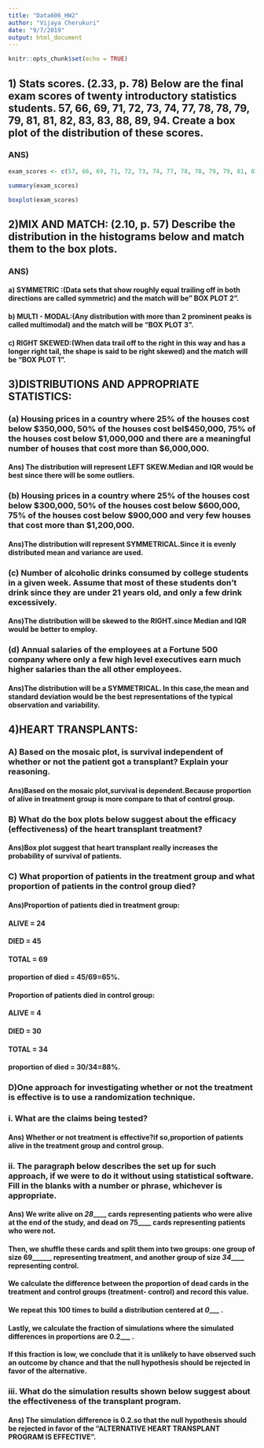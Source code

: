 ```yaml
---
title: "Data606_HW2"
author: "Vijaya Cherukuri"
date: "9/7/2019"
output: html_document
---
```


```r
knitr::opts_chunk$set(echo = TRUE)
```


## 1) Stats scores. (2.33, p. 78) Below are the final exam scores of twenty introductory statistics students. 57, 66, 69, 71, 72, 73, 74, 77, 78, 78, 79, 79, 81, 81, 82, 83, 83, 88, 89, 94. Create a box plot of the distribution of these scores.


### ANS)

```r
exam_scores <- c(57, 66, 69, 71, 72, 73, 74, 77, 78, 78, 79, 79, 81, 81, 82, 83, 83, 88, 89, 94)

summary(exam_scores)

boxplot(exam_scores)

```

## 2)MIX AND MATCH:  (2.10, p. 57) Describe the distribution in the histograms below and match them to the box plots.

### ANS)

#### a) SYMMETRIC :(Data sets that show roughly equal trailing off in both directions are called symmetric) and the match will be" BOX PLOT 2".

#### b) MULTI - MODAL:(Any distribution with more than 2 prominent peaks is called multimodal) and the match will be "BOX PLOT 3".

#### c) RIGHT SKEWED:(When data trail off to the right in this way and has a longer right tail, the shape is said to be right skewed) and the match will be "BOX PLOT 1".


## 3)DISTRIBUTIONS AND APPROPRIATE STATISTICS:

### (a) Housing prices in a country where 25% of the houses cost below $350,000, 50% of the houses cost bel$450,000, 75% of the houses cost below $1,000,000 and there are a meaningful number of houses that cost more than $6,000,000.

#### Ans) The distribution will represent LEFT SKEW.Median and IQR would be best since there will be some outliers.

### (b) Housing prices in a country where 25% of the houses cost below $300,000, 50% of the houses cost below $600,000, 75% of the houses cost below $900,000 and very few houses that cost more than $1,200,000.

#### Ans)The distribution will represent SYMMETRICAL.Since it is evenly distributed mean and variance are used.

### (c) Number of alcoholic drinks consumed by college students in a given week. Assume that most of these students don’t drink since they are under 21 years old, and only a few drink excessively.

#### Ans)The distribution will be skewed to the  RIGHT.since Median and IQR would be better to employ.

### (d) Annual salaries of the employees at a Fortune 500 company where only a few high level executives earn much higher salaries than the all other employees.

#### Ans)The distribution will be a SYMMETRICAL. In this case,the mean and standard deviation would be the best representations of the typical observation and variability.


## 4)HEART TRANSPLANTS:

### A) Based on the mosaic plot, is survival independent of whether or not the patient got a transplant? Explain your reasoning.

#### Ans)Based on the mosaic plot,survival is dependent.Because proportion of alive in treatment group is more compare to that of control group.

### B) What do the box plots below suggest about the efficacy (effectiveness) of the heart transplant treatment?

#### Ans)Box plot suggest that heart transplant really  increases the probability of survival of patients.

### C) What proportion of patients in the treatment group and what proportion of patients in the control group died?

#### Ans)Proportion of patients died in treatment group:
####              ALIVE = 24
####              DIED = 45
####			  TOTAL = 69
####              proportion of died = 45/69=65%.
####	Proportion of patients died in control group:
####	          ALIVE = 4
####	          DIED = 30
####			  TOTAL = 34
####              proportion of died = 30/34=88%.
			  
### D)One approach for investigating whether or not the treatment is effective is to use a randomization technique.

### i. What are the claims being tested?

#### Ans) Whether or not treatment is effective?if so,proportion of patients alive in the treatment group and control group.
   
### ii. The paragraph below describes the set up for such approach, if we were to do it without using statistical software. Fill in the blanks with a number or phrase, whichever is appropriate.

#### Ans) We write alive on ___28_______ cards representing patients who were alive at the end of the study, and dead on __75______ cards representing patients who were not.
#### Then, we shuffle these cards and split them into two groups: one group of size __69________ representing treatment, and another group of size ___34_______ representing control. 
#### We calculate the difference between the proportion of dead cards in the treatment and control groups (treatment- control) and record this value. 
#### We repeat this 100 times to build a distribution centered at  ___0______ .
#### Lastly, we calculate the fraction of simulations where the simulated differences in proportions are __0.2_____ .
#### If this fraction is low, we conclude that it is unlikely to have observed such an outcome by chance and that the null hypothesis should be rejected in favor of the alternative.

### iii. What do the simulation results shown below suggest about the effectiveness of the transplant program.

#### Ans) The simulation difference is 0.2.so that the null hypothesis should be rejected in favor of the "ALTERNATIVE HEART TRANSPLANT PROGRAM IS EFFECTIVE". 	

